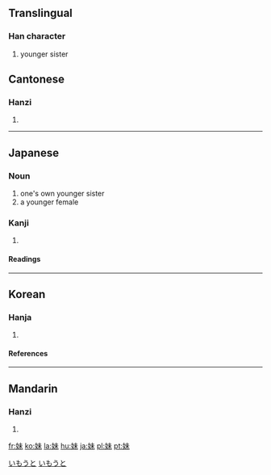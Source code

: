 ==Translingual==
===Han character===
{{Han char|rn=38|rad=女|as=05|sn=8|four=4549<sub>0</sub>|canj=女十木 (VJD)}}
# younger sister


==Cantonese==
===Hanzi===
{{yue-hanzi|jyut=|y=mui6}}
# {{defn|Cantonese}}
----
==Japanese==
===Noun===
[[Category:1000_Japanese_basic_words|いもうと]]
{{ja-noun|k|hira=いもうと|rom=imōto}}
# one's own younger sister
# a younger female
[[Category:ja:Family|いもうと]]
===Kanji===
{{ja-kanji|grade=|rs=女05}}
# {{defn|Japanese}} 
====Readings====
{{ja-readings|on=[[まい]] (mai)|kun=[[いもうと]] (imouto), [[いも]] (imo)}}
----
==Korean==
===Hanja===
{{ko-hanja|hangeul=매|rv=mae|mr=mae}}
# {{defn|Korean}}
====References====
{{Han ref|kx=0257.280|dkj=06138|dj=0522.230|hdz=21034.060|uh=59B9|ud=22969|bh=A966|bd=43366}}
----
==Mandarin==
===Hanzi===
{{cmn-hanzi|pin=[[mèi]] (mei4)|wg=mei<sup>4</sup>}}
# {{defn|Mandarin}}

[[fr:妹]]
[[ko:妹]]
[[la:妹]]
[[hu:妹]]
[[ja:妹]]
[[pl:妹]]
[[pt:妹]]